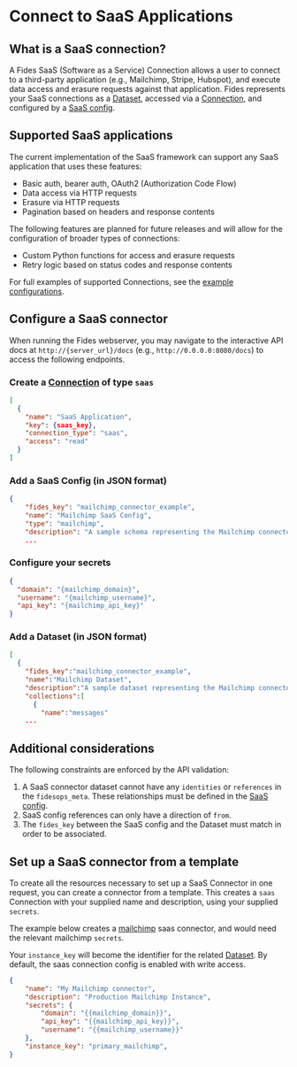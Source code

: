 # Connect to SaaS Applications

## What is a SaaS connection?

A Fides SaaS (Software as a Service) Connection allows a user to connect to a third-party application (e.g., Mailchimp, Stripe, Hubspot), and execute data access and erasure requests against that application. Fides represents your SaaS connections as a [Dataset](/docs/databases/datasets), accessed via a [Connection](/docs/databases/database-connections), and configured by a [SaaS config](/docs/connectors/saas-config).

## Supported SaaS applications

The current implementation of the SaaS framework can support any SaaS application that uses these features:

- Basic auth, bearer auth, OAuth2 (Authorization Code Flow)
- Data access via HTTP requests
- Erasure via HTTP requests
- Pagination based on headers and response contents

The following features are planned for future releases and will allow for the configuration of broader types of connections:

- Custom Python functions for access and erasure requests
- Retry logic based on status codes and response contents

For full examples of supported Connections, see the [example configurations](/docs/connectors/example-connectors/adobe).

## Configure a SaaS connector

When running the Fides webserver, you may navigate to the interactive API docs at `http://{server_url}/docs` (e.g., `http://0.0.0.0:8080/docs`) to access the following endpoints.

### Create a [Connection](/docs/databases/database-connections) of type `saas`

```json filename="PATCH /api/v1/connection"
[
  {
    "name": "SaaS Application",
    "key": {saas_key},
    "connection_type": "saas",
    "access": "read"
  }
]
```

### Add a SaaS Config (in JSON format)

```json filename="PATCH /api/v1/connection/{saas_key}/saas_config"
{
    "fides_key": "mailchimp_connector_example",
    "name": "Mailchimp SaaS Config",
    "type": "mailchimp",
    "description": "A sample schema representing the Mailchimp connector for fides"
    ...
```

### Configure your secrets

```json filename="PUT /api/v1/connection/{saas_key}/secret"
{
  "domain": "{mailchimp_domain}",
  "username": "{mailchimp_username}",
  "api_key": "{mailchimp_api_key}"
}
```

### Add a Dataset (in JSON format)

```json filename="PUT /api/v1/connection/{saas_key}/dataset"
[
  {
    "fides_key":"mailchimp_connector_example",
    "name":"Mailchimp Dataset",
    "description":"A sample dataset representing the Mailchimp connector for fidesops",
    "collections":[
      {
        "name":"messages"
    ...
```

## Additional considerations

The following constraints are enforced by the API validation:

1. A SaaS connector dataset cannot have any `identities` or `references` in the `fidesops_meta`. These relationships must be defined in the [SaaS config](./saas_config).
2. SaaS config references can only have a direction of `from`.
3. The `fides_key` between the SaaS config and the Dataset must match in order to be associated.

## Set up a SaaS connector from a template

To create all the resources necessary to set up a SaaS Connector in one request, you can create a connector from
a template. This creates a `saas` Connection with your supplied name and description, using your supplied `secrets`.

The example below creates a [mailchimp](/docs/connectors/example-connectors/mailchimp) saas connector, and would need the relevant mailchimp `secrets`.

Your `instance_key` will become the identifier for the related [Dataset](/docs/databases/datasets). By default, the saas connection config is enabled with write access.

```json filename="POST /connection/instantiate/mailchimp"
{
    "name": "My Mailchimp connector",
    "description": "Production Mailchimp Instance",
    "secrets": {
        "domain": "{{mailchimp_domain}}",
        "api_key": "{{mailchimp_api_key}}",
        "username": "{{mailchimp_username}}"
    },
    "instance_key": "primary_mailchimp",
}
```
